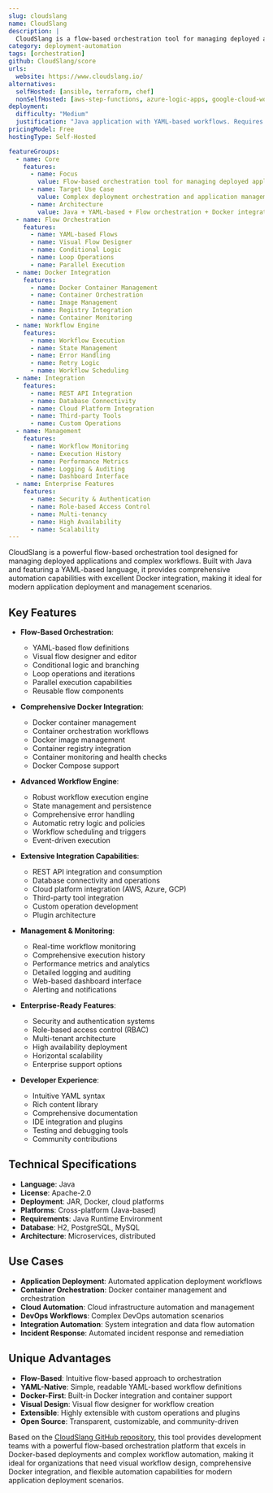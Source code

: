 ```yaml
---
slug: cloudslang
name: CloudSlang
description: |
  CloudSlang is a flow-based orchestration tool for managing deployed applications with Docker capabilities. Built with Java, it provides a YAML-based language for creating automated workflows and managing complex deployment scenarios with extensive integration capabilities.
category: deployment-automation
tags: [orchestration]
github: CloudSlang/score
urls:
  website: https://www.cloudslang.io/
alternatives:
  selfHosted: [ansible, terraform, chef]
  nonSelfHosted: [aws-step-functions, azure-logic-apps, google-cloud-workflows]
deployment:
  difficulty: "Medium"
  justification: "Java application with YAML-based workflows. Requires understanding of flow-based orchestration concepts but provides powerful automation capabilities."
pricingModel: Free
hostingType: Self-Hosted

featureGroups:
  - name: Core
    features:
      - name: Focus
        value: Flow-based orchestration tool for managing deployed applications and workflows
      - name: Target Use Case
        value: Complex deployment orchestration and application management with Docker support
      - name: Architecture
        value: Java + YAML-based + Flow orchestration + Docker integration + Workflow engine
  - name: Flow Orchestration
    features:
      - name: YAML-based Flows
      - name: Visual Flow Designer
      - name: Conditional Logic
      - name: Loop Operations
      - name: Parallel Execution
  - name: Docker Integration
    features:
      - name: Docker Container Management
      - name: Container Orchestration
      - name: Image Management
      - name: Registry Integration
      - name: Container Monitoring
  - name: Workflow Engine
    features:
      - name: Workflow Execution
      - name: State Management
      - name: Error Handling
      - name: Retry Logic
      - name: Workflow Scheduling
  - name: Integration
    features:
      - name: REST API Integration
      - name: Database Connectivity
      - name: Cloud Platform Integration
      - name: Third-party Tools
      - name: Custom Operations
  - name: Management
    features:
      - name: Workflow Monitoring
      - name: Execution History
      - name: Performance Metrics
      - name: Logging & Auditing
      - name: Dashboard Interface
  - name: Enterprise Features
    features:
      - name: Security & Authentication
      - name: Role-based Access Control
      - name: Multi-tenancy
      - name: High Availability
      - name: Scalability
---
```


CloudSlang is a powerful flow-based orchestration tool designed for managing deployed applications and complex workflows. Built with Java and featuring a YAML-based language, it provides comprehensive automation capabilities with excellent Docker integration, making it ideal for modern application deployment and management scenarios.

## Key Features

- **Flow-Based Orchestration**:

  - YAML-based flow definitions
  - Visual flow designer and editor
  - Conditional logic and branching
  - Loop operations and iterations
  - Parallel execution capabilities
  - Reusable flow components

- **Comprehensive Docker Integration**:

  - Docker container management
  - Container orchestration workflows
  - Docker image management
  - Container registry integration
  - Container monitoring and health checks
  - Docker Compose support

- **Advanced Workflow Engine**:

  - Robust workflow execution engine
  - State management and persistence
  - Comprehensive error handling
  - Automatic retry logic and policies
  - Workflow scheduling and triggers
  - Event-driven execution

- **Extensive Integration Capabilities**:

  - REST API integration and consumption
  - Database connectivity and operations
  - Cloud platform integration (AWS, Azure, GCP)
  - Third-party tool integration
  - Custom operation development
  - Plugin architecture

- **Management & Monitoring**:

  - Real-time workflow monitoring
  - Comprehensive execution history
  - Performance metrics and analytics
  - Detailed logging and auditing
  - Web-based dashboard interface
  - Alerting and notifications

- **Enterprise-Ready Features**:

  - Security and authentication systems
  - Role-based access control (RBAC)
  - Multi-tenant architecture
  - High availability deployment
  - Horizontal scalability
  - Enterprise support options

- **Developer Experience**:
  - Intuitive YAML syntax
  - Rich content library
  - Comprehensive documentation
  - IDE integration and plugins
  - Testing and debugging tools
  - Community contributions

## Technical Specifications

- **Language**: Java
- **License**: Apache-2.0
- **Deployment**: JAR, Docker, cloud platforms
- **Platforms**: Cross-platform (Java-based)
- **Requirements**: Java Runtime Environment
- **Database**: H2, PostgreSQL, MySQL
- **Architecture**: Microservices, distributed

## Use Cases

- **Application Deployment**: Automated application deployment workflows
- **Container Orchestration**: Docker container management and orchestration
- **Cloud Automation**: Cloud infrastructure automation and management
- **DevOps Workflows**: Complex DevOps automation scenarios
- **Integration Automation**: System integration and data flow automation
- **Incident Response**: Automated incident response and remediation

## Unique Advantages

- **Flow-Based**: Intuitive flow-based approach to orchestration
- **YAML-Native**: Simple, readable YAML-based workflow definitions
- **Docker-First**: Built-in Docker integration and container support
- **Visual Design**: Visual flow designer for workflow creation
- **Extensible**: Highly extensible with custom operations and plugins
- **Open Source**: Transparent, customizable, and community-driven

Based on the [CloudSlang GitHub repository](https://github.com/CloudSlang/score), this tool provides development teams with a powerful flow-based orchestration platform that excels in Docker-based deployments and complex workflow automation, making it ideal for organizations that need visual workflow design, comprehensive Docker integration, and flexible automation capabilities for modern application deployment scenarios.
